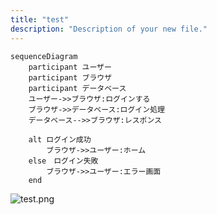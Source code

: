 ```yaml
---
title: "test"
description: "Description of your new file."
---
```


```mermaid
sequenceDiagram
    participant ユーザー
    participant ブラウザ
    participant データベース
    ユーザー->>ブラウザ:ログインする
    ブラウザ->>データベース:ログイン処理
    データベース-->>ブラウザ:レスポンス

    alt ログイン成功
        ブラウザ->>ユーザー:ホーム
    else　ログイン失敗
        ブラウザ->>ユーザー:エラー画面
    end
```

![test.png](/images/test.png)